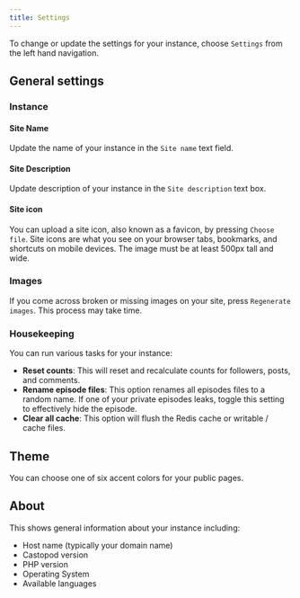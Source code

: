 ```yaml
---
title: Settings
---
```


To change or update the settings for your instance, choose `Settings` from the
left hand navigation.

## General settings

### Instance

#### Site Name

Update the name of your instance in the `Site name` text field.

#### Site Description

Update description of your instance in the `Site description` text box.

#### Site icon

You can upload a site icon, also known as a favicon, by pressing `Choose file`.
Site icons are what you see on your browser tabs, bookmarks, and shortcuts on
mobile devices. The image must be at least 500px tall and wide.

### Images

If you come across broken or missing images on your site, press
`Regenerate images`. This process may take time.

### Housekeeping

You can run various tasks for your instance:

- **Reset counts**: This will reset and recalculate counts for followers, posts,
  and comments.
- **Rename episode files**: This option renames all episodes files to a random
  name. If one of your private episodes leaks, toggle this setting to
  effectively hide the episode.
- **Clear all cache**: This option will flush the Redis cache or writable /
  cache files.

## Theme

You can choose one of six accent colors for your public pages.

## About

This shows general information about your instance including:

- Host name (typically your domain name)
- Castopod version
- PHP version
- Operating System
- Available languages
